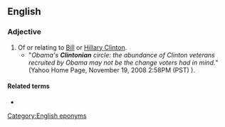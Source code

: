 ==English==

===Adjective===
{{en-adj}}

# Of or relating to [[w:Bill Clinton|Bill]] or [[w:Hillary Clinton|Hillary Clinton]].
#* "''Obama's '''Clintonian''' circle: the abundance of Clinton veterans recruited by Obama may not be the change voters had in mind.''" (Yahoo Home Page, November 19, 2008 2:58PM (PST) ).

====Related terms====
* {{l|en|Clintonesque}}


[[Category:English eponyms]]